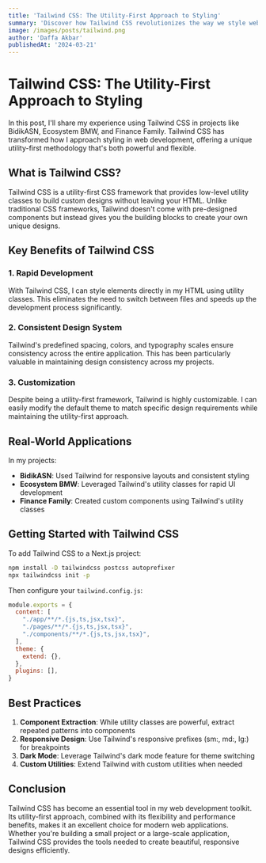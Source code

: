 ```yaml
---
title: 'Tailwind CSS: The Utility-First Approach to Styling'
summary: 'Discover how Tailwind CSS revolutionizes the way we style web applications with its utility-first methodology.'
image: /images/posts/tailwind.png
author: 'Daffa Akbar'
publishedAt: '2024-03-21'
---
```


# Tailwind CSS: The Utility-First Approach to Styling

In this post, I'll share my experience using Tailwind CSS in projects like BidikASN, Ecosystem BMW, and Finance Family. Tailwind CSS has transformed how I approach styling in web development, offering a unique utility-first methodology that's both powerful and flexible.

## What is Tailwind CSS?

Tailwind CSS is a utility-first CSS framework that provides low-level utility classes to build custom designs without leaving your HTML. Unlike traditional CSS frameworks, Tailwind doesn't come with pre-designed components but instead gives you the building blocks to create your own unique designs.

## Key Benefits of Tailwind CSS

### 1. Rapid Development

With Tailwind CSS, I can style elements directly in my HTML using utility classes. This eliminates the need to switch between files and speeds up the development process significantly.

### 2. Consistent Design System

Tailwind's predefined spacing, colors, and typography scales ensure consistency across the entire application. This has been particularly valuable in maintaining design consistency across my projects.

### 3. Customization

Despite being a utility-first framework, Tailwind is highly customizable. I can easily modify the default theme to match specific design requirements while maintaining the utility-first approach.

## Real-World Applications

In my projects:

- **BidikASN**: Used Tailwind for responsive layouts and consistent styling
- **Ecosystem BMW**: Leveraged Tailwind's utility classes for rapid UI development
- **Finance Family**: Created custom components using Tailwind's utility classes

## Getting Started with Tailwind CSS

To add Tailwind CSS to a Next.js project:

```bash
npm install -D tailwindcss postcss autoprefixer
npx tailwindcss init -p
```

Then configure your `tailwind.config.js`:

```javascript
module.exports = {
  content: [
    "./app/**/*.{js,ts,jsx,tsx}",
    "./pages/**/*.{js,ts,jsx,tsx}",
    "./components/**/*.{js,ts,jsx,tsx}",
  ],
  theme: {
    extend: {},
  },
  plugins: [],
}
```

## Best Practices

1. **Component Extraction**: While utility classes are powerful, extract repeated patterns into components
2. **Responsive Design**: Use Tailwind's responsive prefixes (sm:, md:, lg:) for breakpoints
3. **Dark Mode**: Leverage Tailwind's dark mode feature for theme switching
4. **Custom Utilities**: Extend Tailwind with custom utilities when needed

## Conclusion

Tailwind CSS has become an essential tool in my web development toolkit. Its utility-first approach, combined with its flexibility and performance benefits, makes it an excellent choice for modern web applications. Whether you're building a small project or a large-scale application, Tailwind CSS provides the tools needed to create beautiful, responsive designs efficiently. 